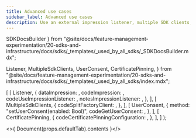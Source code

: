 ```yaml
---
title: Advanced use cases
sidebar_label: Advanced use cases
description: Use an external impression listener, multiple SDK clients, user consent, and certificate pinning.
---
```


  SDKDocsBuilder
} from "@site/docs/feature-management-experimentation/20-sdks-and-infrastructure/docs/sdks/_templates/_used_by_all_sdks/_SDKDocsBuilder.mdx";

  Listener,
  MultipleSdkClients,
  UserConsent,
  CertificatePinning,
} from "@site/docs/feature-management-experimentation/20-sdks-and-infrastructure/docs/sdks/_templates/_used_by_all_sdks/index.mdx";





  [
    [ 
      Listener, 
      { 
        dataImpression:            <DataImpression />,
        codeImpression:            <Impression />,
        codeUseImpressionListener: <UseImpressionListener />,
        notesImpressionListener:   <NotesImpressionListener />,
       }, 
    ],
    [ 
      MultipleSdkClients, 
      {
        codeSplitFactoryClient: <SplitFactoryClient />,
      },
    ],
    [
      UserConsent,
      {
        method:             "setUserConsent(enabled: Bool)",
        codeGetUserConsent: <GetUserConsent />,
      },
    ],
    [
      CertificatePinning,
      {
        codeCertificatePinningConfiguration: <CertificatePinningConfiguration />,
      },
    ],
  ]
);

<>{ Document(props.defaultTab).contents }</>
